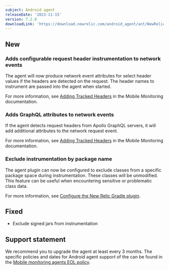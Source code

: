 ```yaml
---
subject: Android agent
releaseDate: '2023-11-15'
version: 7.2.0
downloadLink: 'https://download.newrelic.com/android_agent/ant/NewRelic_Android_Agent_7.2.0.zip'
---
```


## New

### Adds configurable request header instrumentation to network events

The agent will now produce network event attributes for select header values if the headers are detected on the request. The header names to instrument are passed into the agent when started.

For more information, see [Adding Tracked Headers](https://docs.newrelic.com/docs/mobile-monitoring/new-relic-mobile/mobile-sdk/add-tracked-headers) in the Mobile Monitoring documentation.

### Adds GraphQL attributes to network events

If the agent detects request headers from Apollo GraphQL servers, it will add additional attributes to the network request event.

For more information, see [Adding Tracked Headers](https://docs.newrelic.com/docs/mobile-monitoring/new-relic-mobile/mobile-sdk/add-tracked-headers) in the Mobile Monitoring documentation.

### Exclude instrumentation by package name

The agent plugin can now be configured to exclude classes from a specific package space during instrumentation. These classes will be unmodified. This feature can be useful when encountering sensitive or problematic class data.

For more information, see [Configure the New Relic Gradle plugin](https://docs.newrelic.com/docs/mobile-monitoring/new-relic-mobile-android/install-configure/configure-new-relic-gradle-plugin/).

## Fixed

* Exclude signed jars from instrumentation

## Support statement

We recommend you to upgrade the agent at least every 3 months. The specific policies and dates for Android agent support of the can be found in the [Mobile monitoring agents EOL policy](/docs/mobile-monitoring/new-relic-mobile/get-started/mobile-agents-eol-policy/#android-eol).
